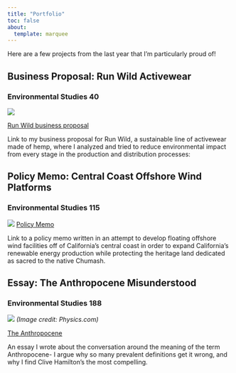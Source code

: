 ```yaml
---
title: "Portfolio"
toc: false
about: 
  template: marquee
---
```


Here are a few projects from the last year that I'm particularly proud of! 

## Business Proposal: Run Wild Activewear
### Environmental Studies 40
![](media/runwild.jpg)


[Run Wild business proposal](https://docs.google.com/presentation/d/1yYtvp1Isg6iQK9o2rOnBSuzVZP3A8twLal_NiPm-Wa0/edit?usp=sharing)

Link to my business proposal for Run Wild, a sustainable line of activewear made of hemp, where I analyzed and tried to reduce environmental impact from every stage in the production and distribution processes: 

## Policy Memo: Central Coast Offshore Wind Platforms
### Environmental Studies 115
![](media/memo.jpg)
[Policy Memo](https://docs.google.com/document/d/1tPJL7Do3CeJxtlXkTC8CDFajmi5sJH1r2DRozK18ss8/edit?usp=sharing)

Link to a policy memo written in an attempt to develop floating offshore wind facilities off of California's central coast in order to expand California's renewable energy production while protecting the heritage land dedicated as sacred to the native Chumash. 

## Essay: The Anthropocene Misunderstood
### Environmental Studies 188

![](media/anthropocene.jpg)
*(Image credit: Physics.com)*


[The Anthropocene](https://docs.google.com/document/d/1aPfQPiFG_G48kCIJA3pUYZWmtppHg1eQP_JSXsbIqgM/edit?usp=sharing)

An essay I wrote about the conversation around the meaning of the term Anthropocene- I argue why so many prevalent definitions get it wrong, and why I find Clive Hamilton's the most compelling. 




